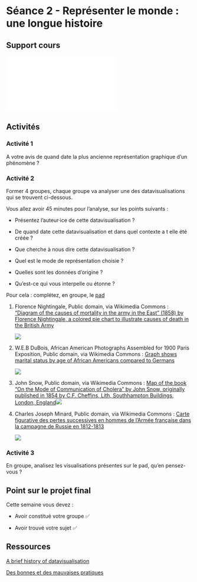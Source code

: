 # Séance 2 - Représenter le monde : une longue histoire

## Support cours

![](images/seance2_dataviz_coursUAPV.pdf){fig-align="center"}

## Activités

### Activité 1

A votre avis de quand date la plus ancienne représentation graphique d'un phénomène ?

### Activité 2

Former 4 groupes, chaque groupe va analyser une des datavisualisations qui se trouvent ci-dessous.

Vous allez avoir 45 minutes pour l'analyse, sur les points suivants :

-   Présentez l'auteur·ice de cette datavisualisation ?

-   De quand date cette datavisualisation et dans quel contexte a t elle été créée ?

-   Que cherche à nous dire cette datavisualisation ?

-   Quel est le mode de représentation choisie ?

-   Quelles sont les données d'origine ?

-   Qu'est-ce qui vous interpelle ou étonne ?

Pour cela : complétez, en groupe, le [pad](https://digipad.app/p/619238/1ccf04fb11e13)

1.  Florence Nightingale, Public domain, via Wikimedia Commons : ["Diagram of the causes of mortality in the army in the East" (1858) by Florence Nightingale, a colored pie chart to illustrate causes of death in the British Army](https://upload.wikimedia.org/wikipedia/commons/1/17/Nightingale-mortality.jpg)

    ![](images/Nightingale-mortality.jpg)

2.  W.E.B DuBois, African American Photographs Assembled for 1900 Paris Exposition, Public domain, via Wikimedia Commons : [Graph shows marital status by age of African Americans compared to Germans](https://commons.wikimedia.org/wiki/File:The_Georgia_Negro_LCCN2013650429.jpg)

    ![](images/The_Georgia_Negro_LCCN2013650429.jpg)

3.  John Snow, Public domain, via Wikimedia Commons : [Map of the book "On the Mode of Communication of Cholera" by John Snow, originally published in 1854 by C.F. Cheffins, Lith, Southhampton Buildings, London, England](https://en.wikipedia.org/wiki/File:Snow-cholera-map-1.jpg#/media/File:Snow-cholera-map-1.jpg)![](images/Snow-cholera-map-1.jpg)

4.  Charles Joseph Minard, Public domain, via Wikimedia Commons : [Carte figurative des pertes successives en hommes de l'Armée française dans la campagne de Russie en 1812-1813](https://commons.wikimedia.org/wiki/File:Minard.png#/media/Fichier:Minard.png)

    ![](images/Minard.png)

### Activité 3

En groupe, analisez les visualisations présentes sur le pad, qu'en pensez-vous ?

## Point sur le projet final

Cette semaine vous devez :

-   Avoir constitué votre groupe ✅

-   Avoir trouvé votre sujet ✅

## Ressources

[A brief history of datavisualisation](https://www.youtube.com/watch?v=N00g9Q9stBo)

[Des bonnes et des mauvaises pratiques](https://www.datavis.ca/gallery/)
